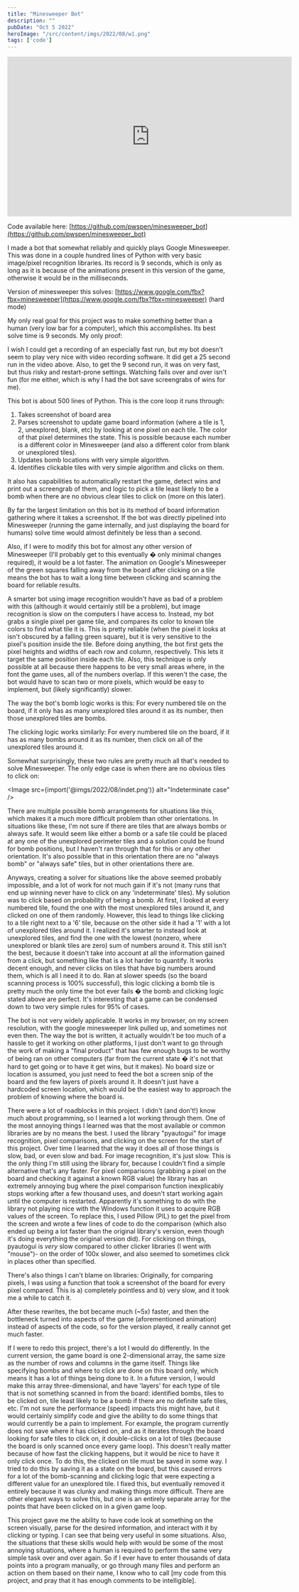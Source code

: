 ```yaml
---
title: "Minesweeper Bot"
description: ""
pubDate: "Oct 5 2022"
heroImage: "/src/content/imgs/2022/08/w1.png"
tags: ['code']
---
```


<iframe class="youtube-player" width="640" height="360" src="https://www.youtube.com/embed/mRj8oMoSXuY?version=3&rel=1&showsearch=0&showinfo=1&iv_load_policy=1&fs=1&hl=en&autohide=2&wmode=transparent" allowfullscreen="true" style="border:0;" sandbox="allow-scripts allow-same-origin allow-popups allow-presentation allow-popups-to-escape-sandbox"></iframe>

Code available here: [https://github.com/pwspen/minesweeper_bot](https://github.com/pwspen/minesweeper_bot)

I made a bot that somewhat reliably and quickly plays Google Minesweeper. This was done in a couple hundred lines of Python with very basic image/pixel recognition libraries. Its record is 9 seconds, which is only as long as it is because of the animations present in this version of the game, otherwise it would be in the milliseconds.

Version of minesweeper this solves:
[https://www.google.com/fbx?fbx=minesweeper](https://www.google.com/fbx?fbx=minesweeper) (hard mode)

My only real goal for this project was to make something better than a human (very low bar for a computer), which this accomplishes. Its best solve time is 9 seconds. My only proof:

I wish I could get a recording of an especially fast run, but my bot doesn't seem to play very nice with video recording software. It did get a 25 second run in the video above. Also, to get the 9 second run, it was on very fast, but thus risky and restart-prone settings. Watching fails over and over isn't fun (for me either, which is why I had the bot save screengrabs of wins for me).

This bot is about 500 lines of Python. This is the core loop it runs through:
1. Takes screenshot of board area
2. Parses screenshot to update game board information (where a tile is 1, 2, unexplored, blank, etc) by looking at one pixel on each tile. The color of that pixel determines the state. This is possible because each number is a different color in Minesweeper (and also a different color from blank or unexplored tiles).
3. Updates bomb locations with very simple algorithm.
4. Identifies clickable tiles with very simple algorithm and clicks on them.

It also has capabilities to automatically restart the game, detect wins and print out a screengrab of them, and logic to pick a tile least likely to be a bomb when there are no obvious clear tiles to click on (more on this later).

By far the largest limitation on this bot is its method of board information gathering where it takes a screenshot. If the bot was directly pipelined into Minesweeper (running the game internally, and just displaying the board for humans) solve time would almost definitely be less than a second.

Also, if I were to modify this bot for almost any other version of Minesweeper (I'll probably get to this eventually � only minimal changes required), it would be a lot faster. The animation on Google's Minesweeper of the green squares falling away from the board after clicking on a tile means the bot has to wait a long time between clicking and scanning the board for reliable results.

A smarter bot using image recognition wouldn't have as bad of a problem with this (although it would certainly still be a problem), but image recognition is slow on the computers I have access to. Instead, my bot grabs a single pixel per game tile, and compares its color to known tile colors to find what tile it is. This is pretty reliable (when the pixel it looks at isn't obscured by a falling green square), but it is very sensitive to the pixel's position inside the tile. Before doing anything, the bot first gets the pixel heights and widths of each row and column, respectively. This lets it target the same position inside each tile. Also, this technique is only possible at all because there happens to be very small areas where, in the font the game uses, all of the numbers overlap. If this weren't the case, the bot would have to scan two or more pixels, which would be easy to implement, but (likely significantly) slower.

The way the bot's bomb logic works is this: For every numbered tile on the board, if it only has as many unexplored tiles around it as its number, then those unexplored tiles are bombs.

The clicking logic works similarly: For every numbered tile on the board, if it has as many bombs around it as its number, then click on all of the unexplored tiles around it.

Somewhat surprisingly, these two rules are pretty much all that's needed to solve Minesweeper. The only edge case is when there are no obvious tiles to click on:

<Image src={import('@imgs/2022/08/indet.png')} alt="Indeterminate case" />

There are multiple possible bomb arrangements for situations like this, which makes it a much more difficult problem than other orientations. In situations like these, I'm not sure if there are tiles that are always bombs or always safe. It would seem like either a bomb or a safe tile could be placed at any one of the unexplored perimeter tiles and a solution could be found for bomb positions, but I haven't ran through that for this or any other orientation. It's also possible that in this orientation there are no "always bomb" or "always safe" tiles, but in other orientations there are.

Anyways, creating a solver for situations like the above seemed probably impossible, and a lot of work for not much gain if it's not (many runs that end up winning never have to click on any 'indeterminate' tiles). My solution was to click based on probability of being a bomb. At first, I looked at every numbered tile, found the one with the most unexplored tiles around it, and clicked on one of them randomly. However, this lead to things like clicking to a tile right next to a '6' tile, because on the other side it had a '1' with a lot of unexplored tiles around it. I realized it's smarter to instead look at unexplored tiles, and find the one with the lowest (nonzero, where unexplored or blank tiles are zero) sum of numbers around it. This still isn't the best, because it doesn't take into account at all the information gained from a click, but something like that is a lot harder to quantify. It works decent enough, and never clicks on tiles that have big numbers around them, which is all I need it to do. Ran at slower speeds (so the board scanning process is 100% successful), this logic clicking a bomb tile is pretty much the only time the bot ever fails � the bomb and clicking logic stated above are perfect. It's interesting that a game can be condensed down to two very simple rules for 95% of cases.

The bot is not very widely applicable. It works in my browser, on my screen resolution, with the google minesweeper link pulled up, and sometimes not even then. The way the bot is written, it actually wouldn't be too much of a hassle to get it working on other platforms, I just don't want to go through the work of making a "final product" that has few enough bugs to be worthy of being ran on other computers (far from the current state � it's not that hard to get going or to have it get wins, but it makes). No board size or location is assumed, you just need to feed the bot a screen snip of the board and the few layers of pixels around it. It doesn't just have a hardcoded screen location, which would be the easiest way to approach the problem of knowing where the board is.

There were a lot of roadblocks in this project. I didn't (and don't!) know much about programming, so I learned a lot working through them. One of the most annoying things I learned was that the most available or common libraries are by no means the best. I used the library "pyautogui" for image recognition, pixel comparisons, and clicking on the screen for the start of this project. Over time I learned that the way it does all of those things is slow, bad, or even slow and bad. For image recognition, it's just slow. This is the only thing I'm still using the library for, because I couldn't find a simple alternative that's any faster. For pixel comparisons (grabbing a pixel on the board and checking it against a known RGB value) the library has an extremely annoying bug where the pixel comparison function inexplicably stops working after a few thousand uses, and doesn't start working again until the computer is restarted. Apparently it's something to do with the library not playing nice with the Windows function it uses to acquire RGB values of the screen. To replace this, I used Pillow (PIL) to get the pixel from the screen and wrote a few lines of code to do the comparison (which also ended up being a lot faster than the original library's version, even though it's doing everything the original version did). For clicking on things, pyautogui is *very* slow compared to other clicker libraries (I went with "mouse")- on the order of 100x slower, and also seemed to sometimes click in places other than specified.

There's also things I can't blame on libraries: Originally, for comparing pixels, I was using a function that took a screenshot of the board for every pixel compared. This is a) completely pointless and b) very slow, and it took me a while to catch it.

After these rewrites, the bot became much (~5x) faster, and then the bottleneck turned into aspects of the game (aforementioned animation) instead of aspects of the code, so for the version played, it really cannot get much faster.

If I were to redo this project, there's a lot I would do differently. In the current version, the game board is one 2-dimensional array, the same size as the number of rows and columns in the game itself. Things like specifying bombs and where to click are done on this board only, which means it has a lot of things being done to it. In a future version, I would make this array three-dimensional, and have 'layers' for each type of tile that is not something scanned in from the board: identified bombs, tiles to be clicked on, tile least likely to be a bomb if there are no definite safe tiles, etc. I'm not sure the performance (speed) impacts this might have, but it would certainly simplify code and give the ability to do some things that would currently be a pain to implement. For example, the program currently does not save where it has clicked on, and as it iterates through the board looking for safe tiles to click on, it double-clicks on a lot of tiles (because the board is only scanned once every game loop). This doesn't really matter because of how fast the clicking happens, but it would be nice to have it only click once. To do this, the clicked on tile must be saved in some way. I tried to do this by saving it as a state on the board, but this caused errors for a lot of the bomb-scanning and clicking logic that were expecting a different value for an unexplored tile. I fixed this, but eventually removed it entirely because it was clunky and making things more difficult. There are other elegant ways to solve this, but one is an entirely separate array for the points that have been clicked on in a given game loop.

This project gave me the ability to have code look at something on the screen visually, parse for the desired information, and interact with it by clicking or typing. I can see that being very useful in some situations. Also, the situations that these skills would help with would be some of the most annoying situations, where a human is required to perform the same very simple task over and over again. So if I ever have to enter thousands of data points into a program manually, or go through many files and perform an action on them based on their name, I know who to call [my code from this project, and pray that it has enough comments to be intelligible].